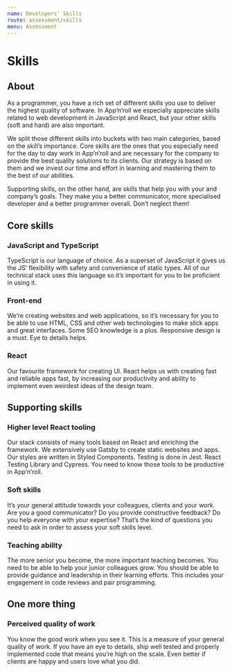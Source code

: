 ```yaml
---
name: Developers’ Skills
route: assessment/skills
menu: Assessment
---
```


# Skills

## About

As a programmer, you have a rich set of different skills you use to deliver the highest quality of software.
In App’n’roll we especially appreciate skills related to web development in JavaScript and React, but your
other skills (soft and hard) are also important.

We split those different skills into buckets with two main categories, based on the skill’s importance.
Core skills are the ones that you especially need for the day to day work in App’n’roll and are necessary
for the company to provide the best quality solutions to its clients. Our strategy is based on them and we
invest our time and effort in learning and mastering them to the best of our abilities.

Supporting skills, on the other hand, are skills that help you with your and company’s goals.
They make you a better communicator, more specialised developer and a better programmer overall.
Don’t neglect them!

## Core skills

### JavaScript and TypeScript

TypeScript is our language of choice. As a superset of JavaScript it gives us the JS’ flexibility with
safety and convenience of static types. All of our technical stack uses this language so it’s important
for you to be proficient in using it.

### Front-end

We’re creating websites and web applications, so it’s necessary for you to be able to use HTML, CSS
and other web technologies to make slick apps and great interfaces. Some SEO knowledge is a plus.
Responsive design is a must. Eye to details helps.

### React

Our favourite framework for creating UI. React helps us with creating fast and reliable apps fast,
by increasing our productivity and ability to implement even weirdest ideas of the design team.

## Supporting skills

### Higher level React tooling

Our stack consists of many tools based on React and enriching the framework. We extensively use
Gatsby to create static websites and apps. Our styles are written in Styled Components. Testing
is done in Jest. React Testing Library and Cypress. You need to know those tools to be productive
in App’n’roll.

### Soft skills

It’s your general attitude towards your colleagues, clients and your work. Are you a good communicator?
Do you provide constructive feedback? Do you help everyone with your expertise? That’s the kind of
questions you need to ask in order to assess your soft skills level.

### Teaching ability

The more senior you become, the more important teaching becomes. You need to be able to help your
junior colleagues grow. You should be able to provide guidance and leadership in their learning efforts.
This includes your engagement in code reviews and pair programming.

## One more thing

### Perceived quality of work

You know the good work when you see it. This is a measure of your general quality of work.
If you have an eye to details, ship well tested and properly implemented code that means
you’re high on the scale. Even better if clients are happy and users love what you did.
